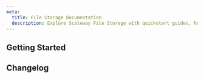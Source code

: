 ```yaml
---
meta:
  title: File Storage Documentation
  description: Explore Scaleway File Storage with quickstart guides, how-tos, and more.
---
```



<ProductHeader
   productName="File Storage"
   productLogo="fileStorage"
   description="File Storage offers fast, reliable, and shareable file systems for Scaleway Instances."
   url="/file-storage/quickstart/"
   label="File Storage Quickstart"
/>

## Getting Started

<Grid>
    <SummaryCard
        title="Quickstart"
        icon="rocket"
        description="Learn to create File Storage volumes, attach, and mount them to a Scaleway Instance in a few easy steps."
        label="View Quickstart"
        url="/file-storage/quickstart/"
    />
    <SummaryCard
        title="Concepts"
        icon="info"
        description="Master core concepts for a deeper understanding of File Storage."
        label="View Concepts"
        url="/file-storage/concepts/"
    />
    <SummaryCard
        title="How-Tos"
        icon="help-circle-outline"
        description="Learn to use File Storage through the Scaleway console."
        label="View How-Tos"
        url="/file-storage/how-to/"
    />
    <SummaryCard
        title="Additional Content"
        icon="book-open-outline"
        description="Go further with detailed, in-depth information on File Storage."
        label="View Additional Content"
        url="/file-storage/reference-content/"
    />
</Grid>

<ClickableBanner
    productLogo="cli"
    title="File Storage API"
    description="Manage File Storage using the Scaleway API."
    url="https://www.scaleway.com/en/developers/api/file/"
    label="Go to File Storage API"
/>

## Changelog

<ChangelogList
    productName="file-storage"
    numberOfChanges={3}
/>
